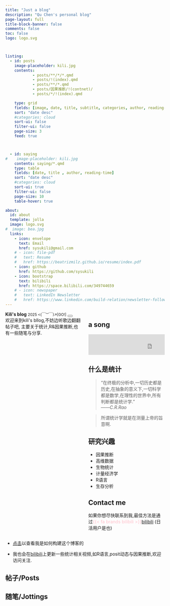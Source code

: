 ```yaml
---
title: "Just a blog"
description: "Qu Chen's personal blog"
page-layout: full
title-block-banner: false
comments: false
toc: false
logo: logo.svg



listing:
  - id: posts
    image-placeholder: kili.jpg
    contents: 
            - posts/**/*/*.qmd
            - posts/!(index).qmd
            - posts/**/*.qmd
            - posts/因果推断/!(contnet)/
            - posts/*/!(index).qmd

    type: grid
    fields: [image, date, title, subtitle, categories, author, reading-time]  
    sort: "date desc"
    #categories: cloud
    sort-ui: false
    filter-ui: false
    page-size: 3
    feed: true



  - id: saying
#    image-placeholder: kili.jpg
    contents: saying/*.qmd
    type: table
    fields: [date, title , author, reading-time]  
    sort: "date desc"
    #categories: cloud
    sort-ui: true
    filter-ui: false
    page-size: 10
    table-hover: true

about:
  id: about
  template: jolla
  image: logo.svg
#  image: bea.jpg
  links:
    - icon: envelope
      text: Email
      href: sysukili@gmail.com
    # - icon: file-pdf
    #   text: Resume
    #   href: https://beatrizmilz.github.io/resume/index.pdf  
    - icon: github
      href: https://github.com/sysukili
    - icon: bootstrap
      text: bilibili
      href: https://space.bilibili.com/349744659
    # - icon: newspaper
    #   text: LinkedIn Newsletter
    #   href: https://www.linkedin.com/build-relation/newsletter-follow?entityUrn=7129591797797797888      
---
```


:::::: columns
::: {.column width="50%"}
```{=html}
<div class="toast show" role="alert" aria-live="assertive" aria-atomic="true" data-immersive-translate-walked="e7bd2f85-e9a7-4efe-a854-07b47face184">
  <div class="toast-header" data-immersive-translate-walked="e7bd2f85-e9a7-4efe-a854-07b47face184">
    <strong class="me-auto" data-immersive-translate-walked="e7bd2f85-e9a7-4efe-a854-07b47face184" data-immersive-translate-paragraph="1">Kili's blog</strong>
    <small data-immersive-translate-walked="e7bd2f85-e9a7-4efe-a854-07b47face184">2025 <(￣︶￣)↗[GO!]</small>
    <button type="button" class="btn-close ms-2 mb-1" data-bs-dismiss="toast" aria-label="Close" data-immersive-translate-walked="e7bd2f85-e9a7-4efe-a854-07b47face184">
      <span aria-hidden="true" data-immersive-translate-walked="e7bd2f85-e9a7-4efe-a854-07b47face184"></span>
    </button>
  </div>
  <div class="toast-body" data-immersive-translate-walked="e7bd2f85-e9a7-4efe-a854-07b47face184" data-immersive-translate-paragraph="1">
    欢迎来到kili's bllog,不妨边听歌边翻翻帖子吧, 主要关于统计,R&因果推断,也有一些随笔与分享. 
  </div>
</div>
```
:::

:::: {.column width="50%"}
::: panel-tabset
## a song

```{=html}



<!-- 炽焰天穹 359249253   胆大党   522977732  run,run,run 108963501-->

<iframe frameborder="no" border="0" marginwidth="0" marginheight="0" width="400" height="65" src="https://i.y.qq.com/n2/m/outchain/player/index.html?songid=408332499&amp;songtype=0">

</iframe>
```

## 什么是统计

> "在终极的分析中,一切历史都是历史,在抽象的意义下,一切科学都是数学,在理性的世界中,所有判断都是统计学."      ——*C.R.Rao*

> 所谓统计学就是在测量上帝的旨意啊.

## 研究兴趣

- 因果推断
- 高维数据
- 生物统计
- 计量经济学
- R语言
- 生存分析

## Contact me

如果你想尽快联系到我,最佳方法是通过[{{< fa brands bilibili >}}]{style="color:pink"}[bilibili](https://space.bilibili.com/349744659) (日活用户是也)

:::
::::
::::::

<!-- ::: {#hero-heading} -->

<!-- **Português:** Boas vindas à minha página pessoal! Aqui você pode encontrar meus textos do blog, palestras e outros projetos em que estou trabalhando. -->

<!-- **English:** Welcome to my website! You can find here my blog posts, talks, and other projects I'm working on. -->

<!-- ::: -->

<!-- ------------------------------------------------------------------------ -->

-   [点击](posts/blog.qmd)以查看我是如何构建这个博客的

-   我也会在[bilibili](https://space.bilibili.com/349744659)上更新一些统计相关视频,如R语言,posit动态与因果推断,欢迎访问关注.

## 帖子/Posts

::: {#posts}
:::

## 随笔/Jottings

::: {#saying}
:::

<!-- 添加空白行 -->

```{=html}
<pre>




</pre>
```

::: {#about}
:::
